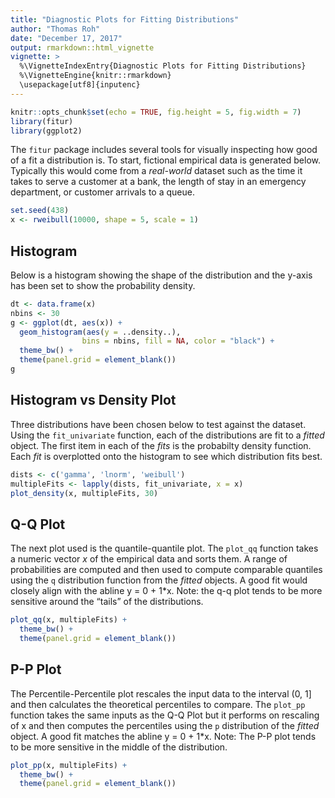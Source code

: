 ```yaml
---
title: "Diagnostic Plots for Fitting Distributions"
author: "Thomas Roh"
date: "December 17, 2017"
output: rmarkdown::html_vignette
vignette: >
  %\VignetteIndexEntry{Diagnostic Plots for Fitting Distributions}
  %\VignetteEngine{knitr::rmarkdown}
  \usepackage[utf8]{inputenc}
---
```


```r
knitr::opts_chunk$set(echo = TRUE, fig.height = 5, fig.width = 7)
library(fitur)
library(ggplot2)
```

The `fitur` package includes several tools for visually inspecting how good of a
fit a distribution is. To start, fictional empirical data is generated below. 
Typically this would come from a *real-world* dataset such as the time it takes 
to serve a customer at a bank, the length of stay in an emergency department, or
customer arrivals to a queue.

```r
set.seed(438)
x <- rweibull(10000, shape = 5, scale = 1)
```

## Histogram

Below is a histogram showing the shape of the distribution and the y-axis has 
been set to show the probability density. 

```r
dt <- data.frame(x)
nbins <- 30
g <- ggplot(dt, aes(x)) +
  geom_histogram(aes(y = ..density..), 
                bins = nbins, fill = NA, color = "black") +
  theme_bw() +
  theme(panel.grid = element_blank())
g
```

## Histogram vs Density Plot

Three distributions have been chosen below to test against the dataset. Using
the `fit_univariate` function, each of the distributions are fit to a *fitted* 
object. The first item in each of the *fits* is the probabilty density function. 
Each *fit* is overplotted onto the histogram to see which distribution fits 
best.

```r
dists <- c('gamma', 'lnorm', 'weibull')
multipleFits <- lapply(dists, fit_univariate, x = x)
plot_density(x, multipleFits, 30)
```

## Q-Q Plot

The next plot used is the quantile-quantile plot. The `plot_qq` function takes 
a numeric vector *x* of the empirical data and sorts them. A range
of probabilities are computed and then used to compute comparable quantiles 
using the `q` distribution function from the *fitted* objects. A good fit would 
closely align with the abline y = 0 + 1*x. Note: the q-q plot tends to be more
sensitive around the "tails" of the distributions.

```r
plot_qq(x, multipleFits) +
  theme_bw() +
  theme(panel.grid = element_blank())
```

## P-P Plot

The Percentile-Percentile plot rescales the input data to the interval (0, 1] and
then calculates the theoretical percentiles to compare. The `plot_pp` function 
takes the same inputs as the Q-Q Plot but it performs on rescaling of x and 
then computes the percentiles using the `p` distribution of the *fitted* object.
A good fit matches the abline y = 0 + 1*x. Note: The P-P plot tends to be more
sensitive in the middle of the distribution. 

```r
plot_pp(x, multipleFits) +
  theme_bw() +
  theme(panel.grid = element_blank())
```

